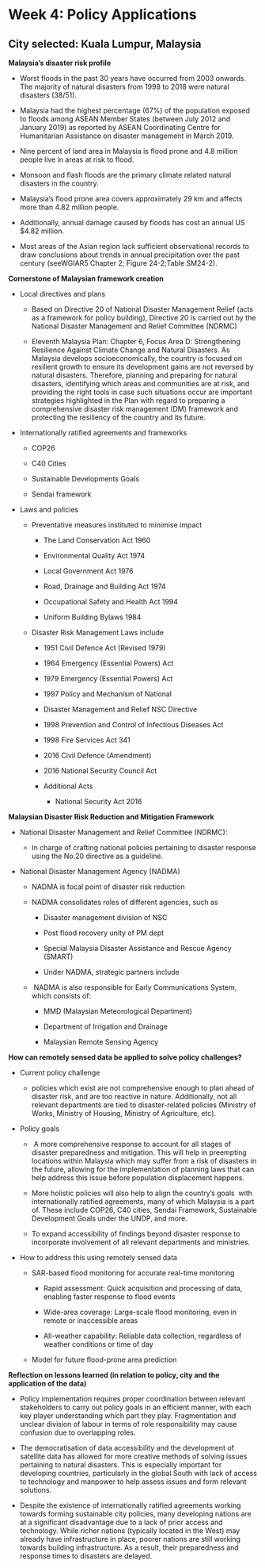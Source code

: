# Week 4: Policy Applications

## City selected: Kuala Lumpur, Malaysia

**Malaysia's disaster risk profile**

-   Worst floods in the past 30 years have occurred from 2003 onwards. The majority of natural disasters from 1998 to 2018 were natural disasters (38/51).

-   Malaysia had the highest percentage (67%) of the population exposed to floods among ASEAN Member States (between July 2012 and January 2019) as reported by ASEAN Coordinating Centre for Humanitarian Assistance on disaster management in March 2019.

-   Nine percent of land area in Malaysia is flood prone and 4.8 million people live in areas at risk to flood.

-   Monsoon and flash floods are the primary climate related natural disasters in the country.

-   Malaysia's flood prone area covers approximately 29 km and affects more than 4.82 million people. 

-   Additionally, annual damage caused by floods has cost an annual US \$4.82 million.

-   Most areas of the Asian region lack sufficient observational records to draw conclusions about trends in annual precipitation over the past century (seeWGIAR5 Chapter 2; Figure 24-2;Table SM24-2).\

**Cornerstone of Malaysian framework creation**

-   Local directives and plans

    -   Based on Directive 20 of National Disaster Management Relief (acts as a framework for policy building), Directive 20 is carried out by the National Disaster Management and Relief Committee (NDRMC)

    -   Eleventh Malaysia Plan: Chapter 6, Focus Area D: Strengthening Resilience Against Climate Change and Natural Disasters. As Malaysia develops socioeconomically, the country is focused on resilient growth to ensure its development gains are not reversed by natural disasters. Therefore, planning and preparing for natural disasters, identifying which areas and communities are at risk, and providing the right tools in case such situations occur are important strategies highlighted in the Plan with regard to preparing a comprehensive disaster risk management (DM) framework and protecting the resiliency of the country and its future.

-   Internationally ratified agreements and frameworks

    -   COP26

    -   C40 Cities

    -   Sustainable Developments Goals

    -   Sendai framework

-   Laws and policies

    -   Preventative measures instituted to minimise impact 

        -   The Land Conservation Act 1960 

        -   Environmental Quality Act 1974 

        -   Local Government Act 1976 

        -   Road, Drainage and Building Act 1974

        -   Occupational Safety and Health Act 1994

        -   Uniform Building Bylaws 1984 

    -   Disaster Risk Management Laws include

        -   1951 Civil Defence Act (Revised 1979) 

        -   1964 Emergency (Essential Powers) Act 

        -   1979 Emergency (Essential Powers) Act 

        -   1997 Policy and Mechanism of National 

        -   Disaster Management and Relief NSC Directive 

        -   1998 Prevention and Control of Infectious Diseases Act 

        -   1998 Fire Services Act 341 

        -   2016 Civil Defence (Amendment)

        -   2016 National Security Council Act

        -   Additional Acts

            -   National Security Act 2016

**Malaysian Disaster Risk Reduction and Mitigation Framework**

-   National Disaster Management and Relief Committee (NDRMC):

    -   In charge of crafting national policies pertaining to disaster response using the No.20 directive as a guideline.

-   National Disaster Management Agency (NADMA)

    -   NADMA is focal point of disaster risk reduction

    -   NADMA consolidates roles of different agencies, such as

        -   Disaster management division of NSC

        -   Post flood recovery unity of PM dept

        -   Special Malaysia Disaster Assistance and Rescue Agency (SMART)

        -   Under NADMA, strategic partners include

    -    NADMA is also responsible for Early Communications System, which consists of:

        -   MMD (Malaysian Meteorological Department)

        -   Department of Irrigation and Drainage

        -   Malaysian Remote Sensing Agency

**How can remotely sensed data be applied to solve policy challenges?**

-   Current policy challenge

    -   policies which exist are not comprehensive enough to plan ahead of disaster risk, and are too reactive in nature. Additionally, not all relevant departments are tied to disaster-related policies (Ministry of Works, Ministry of Housing, Ministry of Agriculture, etc).

-   Policy goals

    -    A more comprehensive response to account for all stages of disaster preparedness and mitigation. This will help in preempting locations within Malaysia which may suffer from a risk of disasters in the future, allowing for the implementation of planning laws that can help address this issue before population displacement happens. 

    -   More holistic policies will also help to align the country's goals  with internationally ratified agreements, many of which Malaysia is a part of. These include COP26, C40 cities, Sendai Framework, Sustainable Development Goals under the UNDP, and more. 

    -   To expand accessibility of findings beyond disaster response to incorporate involvement of all relevant departments and ministries.

-   How to address this using remotely sensed data

    -   SAR-based flood monitoring for accurate real-time monitoring

        -   Rapid assessment: Quick acquisition and processing of data, enabling faster response to flood events

        -   Wide-area coverage: Large-scale flood monitoring, even in remote or inaccessible areas

        -   All-weather capability: Reliable data collection, regardless of weather conditions or time of day

    -   Model for future flood-prone area prediction

**Reflection on lessons learned (in relation to policy, city and the application of the data)**

-   Policy implementation requires proper coordination between relevant stakeholders to carry out policy goals in an efficient manner, with each key player understanding which part they play. Fragmentation and unclear division of labour in terms of role responsibility may cause confusion due to overlapping roles.

-   The democratisation of data accessibility and the development of satellite data has allowed for more creative methods of solving issues pertaining to natural disasters. This is especially important for developing countries, particularly in the global South with lack of access to technology and manpower to help assess issues and form relevant solutions.

-   Despite the existence of internationally ratified agreements working towards forming sustainable city policies, many developing nations are at a significant disadvantage due to a lack of prior access and technology. While richer nations (typically located in the West) may already have infrastructure in place, poorer nations are still working towards building infrastructure. As a result, their preparedness and response times to disasters are delayed.
